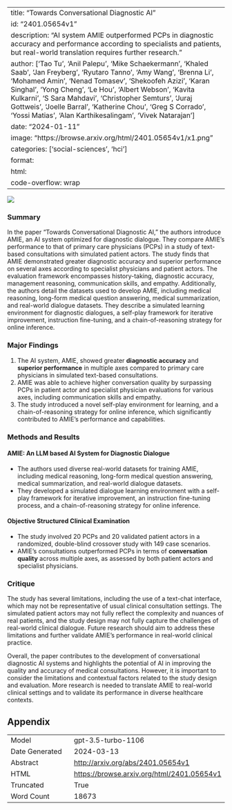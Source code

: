 
---
title: "Towards Conversational Diagnostic AI"
id: "2401.05654v1"
description: "AI system AMIE outperformed PCPs in diagnostic accuracy and performance according to specialists and patients, but real-world translation requires further research."
author: ['Tao Tu', 'Anil Palepu', 'Mike Schaekermann', 'Khaled Saab', 'Jan Freyberg', 'Ryutaro Tanno', 'Amy Wang', 'Brenna Li', 'Mohamed Amin', 'Nenad Tomasev', 'Shekoofeh Azizi', 'Karan Singhal', 'Yong Cheng', 'Le Hou', 'Albert Webson', 'Kavita Kulkarni', 'S Sara Mahdavi', 'Christopher Semturs', 'Juraj Gottweis', 'Joelle Barral', 'Katherine Chou', 'Greg S Corrado', 'Yossi Matias', 'Alan Karthikesalingam', 'Vivek Natarajan']
date: "2024-01-11"
image: "https://browse.arxiv.org/html/2401.05654v1/x1.png"
categories: ['social-sciences', 'hci']
format:
  html:
    code-overflow: wrap
---

![](https://browse.arxiv.org/html/2401.05654v1/x1.png)

### Summary
In the paper "Towards Conversational Diagnostic AI," the authors introduce AMIE, an AI system optimized for diagnostic dialogue. They compare AMIE's performance to that of primary care physicians (PCPs) in a study of text-based consultations with simulated patient actors. The study finds that AMIE demonstrated greater diagnostic accuracy and superior performance on several axes according to specialist physicians and patient actors. The evaluation framework encompasses history-taking, diagnostic accuracy, management reasoning, communication skills, and empathy. Additionally, the authors detail the datasets used to develop AMIE, including medical reasoning, long-form medical question answering, medical summarization, and real-world dialogue datasets. They describe a simulated learning environment for diagnostic dialogues, a self-play framework for iterative improvement, instruction fine-tuning, and a chain-of-reasoning strategy for online inference.

### Major Findings
1. The AI system, AMIE, showed greater **diagnostic accuracy** and **superior performance** in multiple axes compared to primary care physicians in simulated text-based consultations.
2. AMIE was able to achieve higher conversation quality by surpassing PCPs in patient actor and specialist physician evaluations for various axes, including communication skills and empathy.
3. The study introduced a novel self-play environment for learning, and a chain-of-reasoning strategy for online inference, which significantly contributed to AMIE's performance and capabilities.

### Methods and Results
#### AMIE: An LLM based AI System for Diagnostic Dialogue
- The authors used diverse real-world datasets for training AMIE, including medical reasoning, long-form medical question answering, medical summarization, and real-world dialogue datasets.
- They developed a simulated dialogue learning environment with a self-play framework for iterative improvement, an instruction fine-tuning process, and a chain-of-reasoning strategy for online inference.

#### Objective Structured Clinical Examination 
- The study involved 20 PCPs and 20 validated patient actors in a randomized, double-blind crossover study with 149 case scenarios.
- AMIE's consultations outperformed PCPs in terms of **conversation quality** across multiple axes, as assessed by both patient actors and specialist physicians.

### Critique
The study has several limitations, including the use of a text-chat interface, which may not be representative of usual clinical consultation settings. The simulated patient actors may not fully reflect the complexity and nuances of real patients, and the study design may not fully capture the challenges of real-world clinical dialogue. Future research should aim to address these limitations and further validate AMIE's performance in real-world clinical practice.

Overall, the paper contributes to the development of conversational diagnostic AI systems and highlights the potential of AI in improving the quality and accuracy of medical consultations. However, it is important to consider the limitations and contextual factors related to the study design and evaluation. More research is needed to translate AMIE to real-world clinical settings and to validate its performance in diverse healthcare contexts.

## Appendix

|          |          |
|----------|----------|
| Model     | gpt-3.5-turbo-1106       |
| Date Generated     | 2024-03-13       |
| Abstract | [http://arxiv.org/abs/2401.05654v1](http://arxiv.org/abs/2401.05654v1)        |
| HTML     | [https://browse.arxiv.org/html/2401.05654v1](https://browse.arxiv.org/html/2401.05654v1)       |
| Truncated       | True       |
| Word Count       | 18673       |